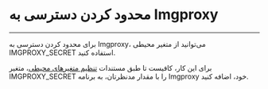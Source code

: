 

<Layout>
<Head>
<title>مستندات محدود کردن دسترسی به imgproxy  - لیارا</title>
</Head>

# محدود کردن دسترسی به Imgproxy
<hr className="mb-2" />


برای محدود کردن دسترسی به Imgproxy، می‌توانید از متغیر محیطی <Important>IMGPROXY_SECRET</Important> استفاده کنید.
<div className="h-2" />
برای این کار، کافیست تا طبق مستندات <a href="/paas/details/env" className="blue-link">تنظیم متغیرهای محیطی</a>، متغیر <Important>IMGPROXY_SECRET</Important> را با مقدار مدنظرتان، به برنامه Imgproxy خود، اضافه کنید.



</Layout>